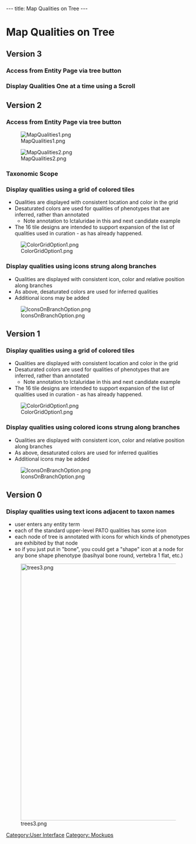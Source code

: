 ---
title: Map Qualities on Tree
---

= Map Qualities on Tree =

== Version 3 ==
=== Access from Entity Page via tree button ===
=== Display Qualities One at a time using a Scroll ===

== Version 2 ==
=== Access from Entity Page via tree button ===

[[Image:MapQualities1.png]]

[[Image:MapQualities2.png]]

=== Taxonomic Scope ===

=== Display qualities using a grid of colored tiles===

* Qualities are displayed with consistent location and color in the grid
* Desaturated colors are used for qualities of phenotypes that are inferred, rather than annotated
** Note annotation to Ictaluridae in this and next candidate example
* The 16 tile designs are intended to support expansion of the list of qualities used in curation - as has already happened.
[[Image:ColorGridOption1.png]]

===Display qualities using icons strung along branches===
* Qualities are displayed with consistent icon, color and relative position along branches
* As above, desaturated colors are used for inferred qualities
* Additional icons may be added

[[Image:IconsOnBranchOption.png]]


== Version 1 ==
=== Display qualities using a grid of colored tiles ===

* Qualities are displayed with consistent location and color in the grid
* Desaturated colors are used for qualities of phenotypes that are inferred, rather than annotated
** Note annotation to Ictaluridae in this and next candidate example
* The 16 tile designs are intended to support expansion of the list of qualities used in curation - as has already happened.
[[Image:ColorGridOption1.png]]

=== Display qualities using colored icons strung along branches ===
* Qualities are displayed with consistent icon, color and relative position along branches
* As above, desaturated colors are used for inferred qualities
* Additional icons may be added

[[Image:IconsOnBranchOption.png]]

== Version 0 ==
=== Display qualities using text icons adjacent to taxon names ===

* user enters any entity term
* each of the standard upper-level PATO qualities has some icon
* each node of tree is annotated with icons for which kinds of phenotypes are exhibited by that node
* so if you just put in "bone", you could get a "shape" icon at a node for any bone shape phenotype (basihyal bone round, vertebra 1 flat, etc.)

[[Image:trees3.png|700px]]

[[Category:User Interface]]
[[Category: Mockups]]